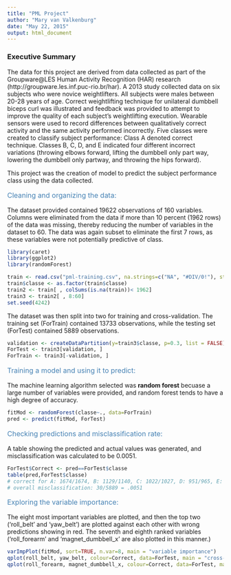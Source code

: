 ```yaml
---
title: "PML Project"
author: "Mary van Valkenburg"
date: "May 22, 2015"
output: html_document
---
```

### Executive Summary

The data for this project are derived from data collected as part of the Groupware@LES Human Activity Recognition (HAR) research (http://groupware.les.inf.puc-rio.br/har). A 2013 study collected data on six subjects who were novice weightlifters.  All subjects were males between 20-28 years of age.  Correct weightlifting technique for unilateral dumbbell biceps curl was illustrated and feedback was provided to attempt to improve the quality of each subject's weightlifting execution.  Wearable sensors were used to record differences between qualitatively correct activity and the same activity performed incorrectly.  Five classes were created to classify subject performance: Class A denoted correct technique.  Classes B, C, D, and E indicated four different incorrect variations (throwing elbows forward, lifting the dumbbell only part way, lowering the dumbbell only partway, and throwing the hips forward).

This project was the creation of  model to predict the subject performance class using the data collected. 

<p style = "color: steelblue; font-size: 12pt"> Cleaning and organizing the data: </p>
The dataset provided contained 19622 observations of 160 variables.  Columns were eliminated from the data if more than 10 percent (1962 rows) of the data was missing, thereby reducing the number of variables in the dataset to 60. The data was again subset to eliminate the first 7 rows, as these variables were not potentially predictive of class.  
```r
library(caret)
library(ggplot2)
library(randomForest)
```
```r
train <- read.csv("pml-training.csv", na.strings=c("NA", "#DIV/0!"), stringsAsFactors = FALSE)
train$classe <- as.factor(train$classe) 
train2 <- train[ , colSums(is.na(train))< 1962]
train3 <- train2[ , 8:60]
set.seed(4242)
```
The dataset was then split into two for training and cross-validation.  The training set (ForTrain) contained 13733 observations, while the testing set (ForTest) contained 5889 observations.

```r
validation <- createDataPartition(y=train3$classe, p=0.3, list = FALSE)
ForTest <- train3[validation, ]
ForTrain <- train3[-validation, ]
```
<p style = "color: steelblue; font-size: 12pt"> Training a model and using it to predict: </p>
The machine learning algorithm selected was <b>random forest</b> becuase a large number of variables were provided, and random forest tends to have a high degree of accuracy.

```r
fitMod <- randomForest(classe~., data=ForTrain)
pred <- predict(fitMod, ForTest)
```
<p style = "color: steelblue; font-size: 12pt"> Checking predictions and misclassification rate: </p>
A table showing the predicted and actual values was generated, and misclassification was calculated to be 0.0051.
```r
ForTest$Correct <- pred==ForTest$classe
table(pred,ForTest$classe)
# correct for A: 1674/1674, B: 1129/1140, C: 1022/1027, D: 951/965, E: 1083/1083
# overall misclassification: 30/5889 = .0051
```
<p style = "color: steelblue; font-size: 12pt"> Exploring the variable importance: </p>
The eight most important variables are plotted, and then the top two ('roll_belt' and 'yaw_belt') are plotted against each other with wrong predictions showing in red.  The seventh and eighth ranked variables ('roll_forearm' and 'magnet_dumbbell_x' are also plotted in this manner.)

```r
varImpPlot(fitMod, sort=TRUE, n.var=8, main = "variable importance")
qplot(roll_belt, yaw_belt, colour=Correct, data=ForTest, main = "cross-validation predictions")
qplot(roll_forearm, magnet_dumbbell_x, colour=Correct, data=ForTest, main = "cross-validation predictions")
```